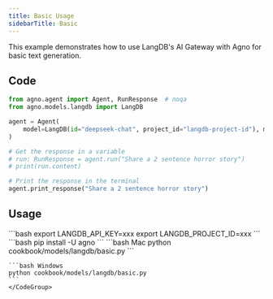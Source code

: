 ```yaml
---
title: Basic Usage
sidebarTitle: Basic
---
```


This example demonstrates how to use LangDB's AI Gateway with Agno for basic text generation.

## Code

```python cookbook/models/langdb/basic.py
from agno.agent import Agent, RunResponse  # noqa
from agno.models.langdb import LangDB

agent = Agent(
    model=LangDB(id="deepseek-chat", project_id="langdb-project-id"), markdown=True
)

# Get the response in a variable
# run: RunResponse = agent.run("Share a 2 sentence horror story")
# print(run.content)

# Print the response in the terminal
agent.print_response("Share a 2 sentence horror story")

```

## Usage

<Steps>
  <Snippet file="create-venv-step.mdx" />

  <Step title="Set your API key">
    ```bash
    export LANGDB_API_KEY=xxx
    export LANGDB_PROJECT_ID=xxx
    ```
  </Step>

  <Step title="Install libraries">
    ```bash
    pip install -U agno
    ```
  </Step>

  <Step title="Run Agent">
    <CodeGroup>
    ```bash Mac
    python cookbook/models/langdb/basic.py
    ```

    ```bash Windows
    python cookbook/models/langdb/basic.py
    ```
    </CodeGroup>
  </Step>
</Steps>
